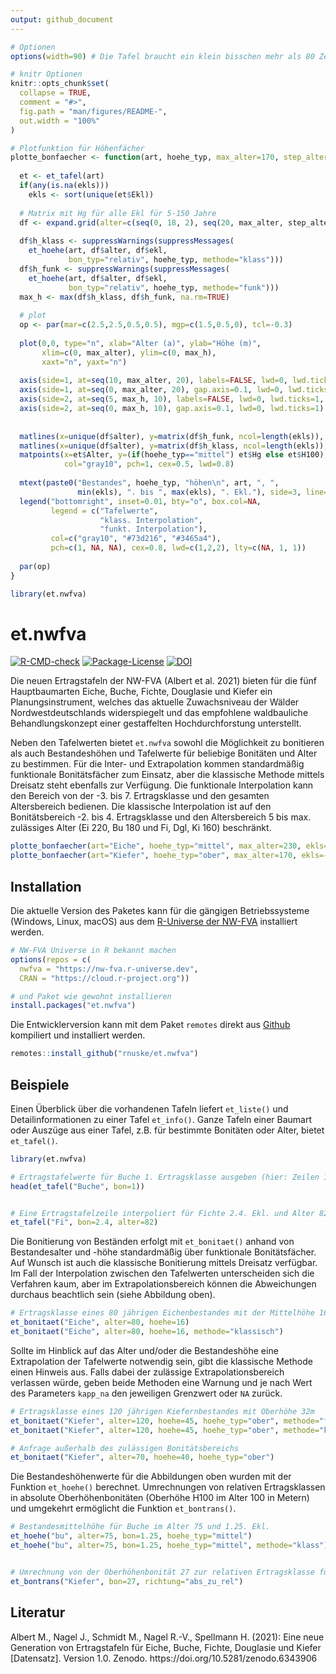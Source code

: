 ```yaml
---
output: github_document
---
```


<!-- README.md is generated from README.Rmd. Please edit that file -->

```r

# Optionen
options(width=90) # Die Tafel braucht ein klein bisschen mehr als 80 Zeichen

# knitr Optionen
knitr::opts_chunk$set(
  collapse = TRUE,
  comment = "#>",
  fig.path = "man/figures/README-",
  out.width = "100%"
)

# Plotfunktion für Höhenfächer
plotte_bonfaecher <- function(art, hoehe_typ, max_alter=170, step_alter=5, ekls=NA){
  
  et <- et_tafel(art)
  if(any(is.na(ekls)))
    ekls <- sort(unique(et$Ekl))
  
  # Matrix mit Hg für alle Ekl für 5-150 Jahre
  df <- expand.grid(alter=c(seq(0, 18, 2), seq(20, max_alter, step_alter)), ekl=ekls)
  
  df$h_klass <- suppressWarnings(suppressMessages( 
    et_hoehe(art, df$alter, df$ekl, 
             bon_typ="relativ", hoehe_typ, methode="klass")))
  df$h_funk <- suppressWarnings(suppressMessages( 
    et_hoehe(art, df$alter, df$ekl, 
             bon_typ="relativ", hoehe_typ, methode="funk")))
  max_h <- max(df$h_klass, df$h_funk, na.rm=TRUE)
  
  # plot
  op <- par(mar=c(2.5,2.5,0.5,0.5), mgp=c(1.5,0.5,0), tcl=-0.3)
  
  plot(0,0, type="n", xlab="Alter (a)", ylab="Höhe (m)",
       xlim=c(0, max_alter), ylim=c(0, max_h),
       xaxt="n", yaxt="n")
  
  axis(side=1, at=seq(10, max_alter, 20), labels=FALSE, lwd=0, lwd.ticks=1, tcl=par("tcl")*2/3)
  axis(side=1, at=seq(0, max_alter, 20), gap.axis=0.1, lwd=0, lwd.ticks=1)
  axis(side=2, at=seq(5, max_h, 10), labels=FALSE, lwd=0, lwd.ticks=1, tcl=par("tcl")*2/3)
  axis(side=2, at=seq(0, max_h, 10), gap.axis=0.1, lwd=0, lwd.ticks=1)
  
  
  matlines(x=unique(df$alter), y=matrix(df$h_funk, ncol=length(ekls)), col="#3465a4", lty=1)
  matlines(x=unique(df$alter), y=matrix(df$h_klass, ncol=length(ekls)), col="#73d216", lty=1)
  matpoints(x=et$Alter, y=(if(hoehe_typ=="mittel") et$Hg else et$H100), 
            col="gray10", pch=1, cex=0.5, lwd=0.8)
  
  mtext(paste0("Bestandes", hoehe_typ, "höhen\n", art, ", ",
               min(ekls), ". bis ", max(ekls), ". Ekl."), side=3, line=-2.1, adj=0.02)
  legend("bottomright", inset=0.01, bty="o", box.col=NA,
         legend = c("Tafelwerte",
                    "klass. Interpolation", 
                    "funkt. Interpolation"),
         col=c("gray10", "#73d216", "#3465a4"), 
         pch=c(1, NA, NA), cex=0.8, lwd=c(1,2,2), lty=c(NA, 1, 1))
  
  par(op)
}

library(et.nwfva)
```


# et.nwfva

<!-- badges: start -->
[![R-CMD-check](https://github.com/rnuske/et.nwfva/actions/workflows/R-CMD-check.yaml/badge.svg)](https://github.com/rnuske/et.nwfva/actions/workflows/R-CMD-check.yaml) 
[![Package-License](https://img.shields.io/badge/license-GPL--2-brightgreen.svg?style=flat)](https://www.gnu.org/licenses/gpl-2.0.html) 
[![DOI](https://zenodo.org/badge/DOI/10.5281/zenodo.7207596.svg)](https://doi.org/10.5281/zenodo.7207596) 
<!-- badges: end -->

Die neuen Ertragstafeln der NW-FVA (Albert et al. 2021) bieten für die fünf Hauptbaumarten Eiche, Buche, Fichte, Douglasie und Kiefer ein Planungsinstrument, welches das aktuelle Zuwachsniveau der Wälder Nordwestdeutschlands widerspiegelt und das empfohlene waldbauliche Behandlungskonzept einer gestaffelten Hochdurchforstung unterstellt.

Neben den Tafelwerten bietet `et.nwfva` sowohl die Möglichkeit zu bonitieren als auch Bestandeshöhen und Tafelwerte für beliebige Bonitäten und Alter zu bestimmen. Für die Inter- und Extrapolation kommen standardmäßig funktionale Bonitätsfächer zum Einsatz, aber die klassische Methode mittels Dreisatz steht ebenfalls zur Verfügung. Die funktionale Interpolation kann den Bereich von der -3. bis 7. Ertragsklasse und den gesamten Altersbereich bedienen. Die klassische Interpolation ist auf den Bonitätsbereich -2. bis 4. Ertragsklasse und den Altersbereich 5 bis max. zulässiges Alter (Ei 220, Bu 180 und Fi, Dgl, Ki 160) beschränkt.


```r

plotte_bonfaecher(art="Eiche", hoehe_typ="mittel", max_alter=230, ekls=-3:7)
plotte_bonfaecher(art="Kiefer", hoehe_typ="ober", max_alter=170, ekls=-3:7)
```


## Installation

Die aktuelle Version des Paketes kann für die gängigen Betriebssysteme (Windows, Linux, macOS) aus dem [R-Universe der NW-FVA](https://nw-fva.r-universe.dev) installiert werden.

```r
# NW-FVA Universe in R bekannt machen
options(repos = c(
  nwfva = "https://nw-fva.r-universe.dev",
  CRAN = "https://cloud.r-project.org"))

# und Paket wie gewohnt installieren
install.packages("et.nwfva")
```

Die Entwicklerversion kann mit dem Paket `remotes` direkt aus [Github](https://github.com/rnuske/et.nwfva)  kompiliert und installiert werden.

```r
remotes::install_github("rnuske/et.nwfva")
```


## Beispiele

Einen Überblick über die vorhandenen Tafeln liefert `et_liste()` und Detailinformationen zu einer Tafel `et_info()`. Ganze Tafeln einer Baumart oder Auszüge aus einer Tafel, z.B. für bestimmte Bonitäten oder Alter, bietet `et_tafel()`.  

```r
library(et.nwfva)

# Ertragstafelwerte für Buche 1. Ertragsklasse ausgeben (hier: Zeilen 1 bis 6)
head(et_tafel("Buche", bon=1))


# Eine Ertragstafelzeile interpoliert für Fichte 2.4. Ekl. und Alter 82
et_tafel("Fi", bon=2.4, alter=82)
```


Die Bonitierung von Beständen erfolgt mit `et_bonitaet()` anhand von Bestandesalter und -höhe standardmäßig über funktionale Bonitätsfächer. Auf Wunsch ist auch die klassische Bonitierung mittels Dreisatz verfügbar. Im Fall der Interpolation zwischen den Tafelwerten unterscheiden sich die Verfahren kaum, aber im Extrapolationsbereich können die Abweichungen durchaus beachtlich sein (siehe Abbildung oben).

```r

# Ertragsklasse eines 80 jährigen Eichenbestandes mit der Mittelhöhe 16m
et_bonitaet("Eiche", alter=80, hoehe=16)
et_bonitaet("Eiche", alter=80, hoehe=16, methode="klassisch")

```


Sollte im Hinblick auf das Alter und/oder die Bestandeshöhe eine Extrapolation der Tafelwerte notwendig sein, gibt die klassische Methode einen Hinweis aus. Falls dabei der zulässige Extrapolationsbereich verlassen würde, geben beide Methoden eine Warnung und je nach Wert des Parameters `kapp_na` den jeweiligen Grenzwert oder `NA` zurück.

```r
# Ertragsklasse eines 120 jährigen Kiefernbestandes mit Oberhöhe 32m
et_bonitaet("Kiefer", alter=120, hoehe=45, hoehe_typ="ober", methode="funktional")
et_bonitaet("Kiefer", alter=120, hoehe=45, hoehe_typ="ober", methode="klassisch")

# Anfrage außerhalb des zulässigen Bonitätsbereichs
et_bonitaet("Kiefer", alter=70, hoehe=40, hoehe_typ="ober")

```


Die Bestandeshöhenwerte für die Abbildungen oben wurden mit der Funktion `et_hoehe()` berechnet. Umrechnungen von relativen Ertragsklassen in absolute Oberhöhenbonitäten (Oberhöhe H100 im Alter 100 in Metern) und umgekehrt ermöglicht die Funktion `et_bontrans()`.

```r
# Bestandesmittelhöhe für Buche im Alter 75 und 1.25. Ekl.
et_hoehe("bu", alter=75, bon=1.25, hoehe_typ="mittel")
et_hoehe("bu", alter=75, bon=1.25, hoehe_typ="mittel", methode="klass")


# Umrechnung von der Oberhöhenbonität 27 zur relativen Ertragsklasse für Kiefer
et_bontrans("Kiefer", bon=27, richtung="abs_zu_rel")

```


## Literatur
Albert M., Nagel J., Schmidt M., Nagel R.-V., Spellmann H. (2021): Eine neue
  Generation von Ertragstafeln für Eiche, Buche, Fichte, Douglasie und Kiefer
  [Datensatz]. Version 1.0. Zenodo. https://doi.org/10.5281/zenodo.6343906
